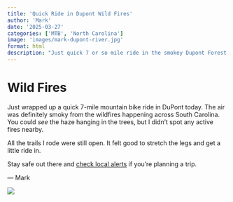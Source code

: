 ```yaml
---
title: 'Quick Ride in Dupont Wild Fires'
author: 'Mark'
date: '2025-03-27'
categories: ['MTB', 'North Carolina']
image: 'images/mark-dupont-river.jpg'
format: html
description: "Just quick 7 or so mile ride in the smokey Dupont Forest."
---
```


# Wild Fires

Just wrapped up a quick 7-mile mountain bike ride in DuPont today. The air was definitely smoky from the wildfires happening across South Carolina. You could *see* the haze hanging in the trees, but I didn’t spot any active fires nearby.

All the trails I rode were still open. It felt good to stretch the legs and get a little ride in.

Stay safe out there and [check local alerts](https://markforchange.com/posts/2025-03-27-wildfires-sc-volunteer-tablerock/) if you're planning a trip.

— Mark

![](images/IMG_0539.webp)

